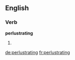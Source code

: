 ==English==

===Verb===
'''perlustrating'''

# {{present participle of|perlustrate}}

[[de:perlustrating]]
[[fr:perlustrating]]